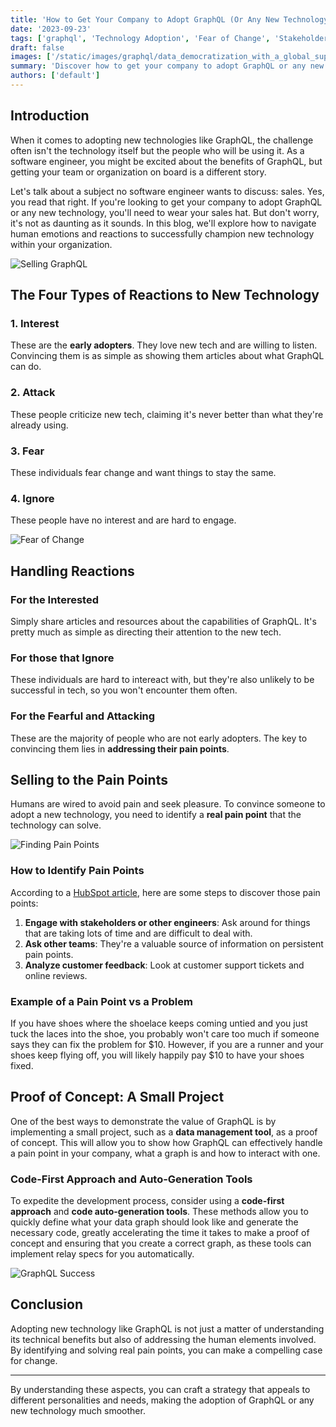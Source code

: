 ```yaml
---
title: 'How to Get Your Company to Adopt GraphQL (Or Any New Technology)'
date: '2023-09-23'
tags: ['graphql', 'Technology Adoption', 'Fear of Change', 'Stakeholder Management']
draft: false
images: ['/static/images/graphql/data_democratization_with_a_global_supergraph.png']
summary: 'Discover how to get your company to adopt GraphQL or any new technology. This comprehensive guide covers the human element, pain points, and a step-by-step strategy for tech adoption. Ideal for software engineers and tech leads.'
authors: ['default']
---
```


## Introduction

When it comes to adopting new technologies like GraphQL, the challenge often isn't the technology itself but the people who will be using it. As a software engineer, you might be excited about the benefits of GraphQL, but getting your team or organization on board is a different story.

Let's talk about a subject no software engineer wants to discuss: sales. Yes, you read that right. If you're looking to get your company to adopt GraphQL or any new technology, you'll need to wear your sales hat. But don't worry, it's not as daunting as it sounds. In this blog, we'll explore how to navigate human emotions and reactions to successfully champion new technology within your organization.

![Selling GraphQL](/static/images/graphql/selling_graphql.png)

## The Four Types of Reactions to New Technology

### 1. Interest

These are the **early adopters**. They love new tech and are willing to listen. Convincing them is as simple as showing them articles about what GraphQL can do.

### 2. Attack

These people criticize new tech, claiming it's never better than what they're already using.

### 3. Fear

These individuals fear change and want things to stay the same.

### 4. Ignore

These people have no interest and are hard to engage.

![Fear of Change](/static/images/graphql/fear_of_change.png)

## Handling Reactions

### For the Interested

Simply share articles and resources about the capabilities of GraphQL. It's pretty much as simple as directing their attention to the new tech.

### For those that Ignore

These individuals are hard to intereact with, but they're also unlikely to be successful in tech, so you won't encounter them often.

### For the Fearful and Attacking

These are the majority of people who are not early adopters. The key to convincing them lies in **addressing their pain points**.

## Selling to the Pain Points

Humans are wired to avoid pain and seek pleasure. To convince someone to adopt a new technology, you need to identify a **real pain point** that the technology can solve.

![Finding Pain Points](/static/images/graphql/finding_pain_points.png)

### How to Identify Pain Points

According to a [HubSpot article](https://blog.hubspot.com/sales/uncover-business-pain), here are some steps to discover those pain points:

1. **Engage with stakeholders or other engineers**: Ask around for things that are taking lots of time and are difficult to deal with.
2. **Ask other teams**: They're a valuable source of information on persistent pain points.
3. **Analyze customer feedback**: Look at customer support tickets and online reviews.

### Example of a Pain Point vs a Problem

If you have shoes where the shoelace keeps coming untied and you just tuck the laces into the shoe, you probably won't care too much if someone says they can fix the problem for \$10. However, if you are a runner and your shoes keep flying off, you will likely happily pay $10 to have your shoes fixed.

## Proof of Concept: A Small Project

One of the best ways to demonstrate the value of GraphQL is by implementing a small project, such as a **data management tool**, as a proof of concept. This will allow you to show how GraphQL can effectively handle a pain point in your company, what a graph is and how to interact with one.

### Code-First Approach and Auto-Generation Tools

To expedite the development process, consider using a **code-first approach** and **code auto-generation tools**. These methods allow you to quickly define what your data graph should look like and generate the necessary code, greatly accelerating the time it takes to make a proof of concept and ensuring that you create a correct graph, as these tools can implement relay specs for you automatically.

![GraphQL Success](/static/images/graphql/successful_graphql.png)

## Conclusion

Adopting new technology like GraphQL is not just a matter of understanding its technical benefits but also of addressing the human elements involved. By identifying and solving real pain points, you can make a compelling case for change.

---

By understanding these aspects, you can craft a strategy that appeals to different personalities and needs, making the adoption of GraphQL or any new technology much smoother.

<BlogNewsletterForm title="Get twice as much done with a fifth of the code." />
